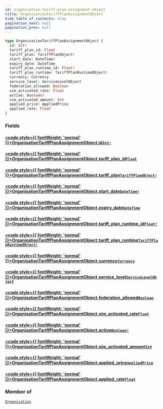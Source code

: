 ```yaml
---
id: organisation-tariff-plan-assignment-object
title: OrganisationTariffPlanAssignmentObject
hide_table_of_contents: true
pagination_next: null
pagination_prev: null
---
```








 

```graphql
type OrganisationTariffPlanAssignmentObject {
  id: Int!
  tariff_plan_id: Float
  tariff_plan: TariffPlanObject!
  start_date: DateTime!
  expiry_date: DateTime
  tariff_plan_runtime_id: Float!
  tariff_plan_runtime: TariffPlanRuntimeObject!
  currency: Currency
  service_level: ServiceLevelObject
  federation_allowed: Boolean
  sim_activated_rate: Float
  active: Boolean!
  sim_activated_amount: Int
  applied_price: AppliedPrice
  applied_rate: Float
}
```


### Fields

#### [<code style={{ fontWeight: 'normal' }}>OrganisationTariffPlanAssignmentObject.<b>id</b></code>](#)<Bullet />[`Int!`](/graphql/scalars/int) <Badge class="secondary" text="non-null"/> <Badge class="secondary" text="scalar"/>
> 
> 

#### [<code style={{ fontWeight: 'normal' }}>OrganisationTariffPlanAssignmentObject.<b>tariff_plan_id</b></code>](#)<Bullet />[`Float`](/graphql/scalars/float) <Badge class="secondary" text="scalar"/>
> 
> 

#### [<code style={{ fontWeight: 'normal' }}>OrganisationTariffPlanAssignmentObject.<b>tariff_plan</b></code>](#)<Bullet />[`TariffPlanObject!`](/graphql/objects/tariff-plan-object) <Badge class="secondary" text="non-null"/> <Badge class="secondary" text="object"/>
> 
> 

#### [<code style={{ fontWeight: 'normal' }}>OrganisationTariffPlanAssignmentObject.<b>start_date</b></code>](#)<Bullet />[`DateTime!`](/graphql/scalars/date-time) <Badge class="secondary" text="non-null"/> <Badge class="secondary" text="scalar"/>
> 
> 

#### [<code style={{ fontWeight: 'normal' }}>OrganisationTariffPlanAssignmentObject.<b>expiry_date</b></code>](#)<Bullet />[`DateTime`](/graphql/scalars/date-time) <Badge class="secondary" text="scalar"/>
> 
> 

#### [<code style={{ fontWeight: 'normal' }}>OrganisationTariffPlanAssignmentObject.<b>tariff_plan_runtime_id</b></code>](#)<Bullet />[`Float!`](/graphql/scalars/float) <Badge class="secondary" text="non-null"/> <Badge class="secondary" text="scalar"/>
> 
> 

#### [<code style={{ fontWeight: 'normal' }}>OrganisationTariffPlanAssignmentObject.<b>tariff_plan_runtime</b></code>](#)<Bullet />[`TariffPlanRuntimeObject!`](/graphql/objects/tariff-plan-runtime-object) <Badge class="secondary" text="non-null"/> <Badge class="secondary" text="object"/>
> 
> 

#### [<code style={{ fontWeight: 'normal' }}>OrganisationTariffPlanAssignmentObject.<b>currency</b></code>](#)<Bullet />[`Currency`](/graphql/objects/currency) <Badge class="secondary" text="object"/>
> 
> 

#### [<code style={{ fontWeight: 'normal' }}>OrganisationTariffPlanAssignmentObject.<b>service_level</b></code>](#)<Bullet />[`ServiceLevelObject`](/graphql/objects/service-level-object) <Badge class="secondary" text="object"/>
> 
> 

#### [<code style={{ fontWeight: 'normal' }}>OrganisationTariffPlanAssignmentObject.<b>federation_allowed</b></code>](#)<Bullet />[`Boolean`](/graphql/scalars/boolean) <Badge class="secondary" text="scalar"/>
> 
> 

#### [<code style={{ fontWeight: 'normal' }}>OrganisationTariffPlanAssignmentObject.<b>sim_activated_rate</b></code>](#)<Bullet />[`Float`](/graphql/scalars/float) <Badge class="secondary" text="scalar"/>
> 
> 

#### [<code style={{ fontWeight: 'normal' }}>OrganisationTariffPlanAssignmentObject.<b>active</b></code>](#)<Bullet />[`Boolean!`](/graphql/scalars/boolean) <Badge class="secondary" text="non-null"/> <Badge class="secondary" text="scalar"/>
> 
> 

#### [<code style={{ fontWeight: 'normal' }}>OrganisationTariffPlanAssignmentObject.<b>sim_activated_amount</b></code>](#)<Bullet />[`Int`](/graphql/scalars/int) <Badge class="secondary" text="scalar"/>
> 
> 

#### [<code style={{ fontWeight: 'normal' }}>OrganisationTariffPlanAssignmentObject.<b>applied_price</b></code>](#)<Bullet />[`AppliedPrice`](/graphql/objects/applied-price) <Badge class="secondary" text="object"/>
> 
> 

#### [<code style={{ fontWeight: 'normal' }}>OrganisationTariffPlanAssignmentObject.<b>applied_rate</b></code>](#)<Bullet />[`Float`](/graphql/scalars/float) <Badge class="secondary" text="scalar"/>
> 
> 



### Member of

[`Organisation`](/graphql/objects/organisation)  <Badge className="secondary" text="object"/>



